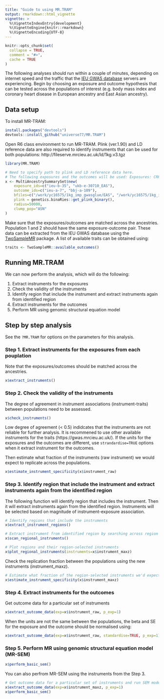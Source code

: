 ```yaml
---
title: "Guide to using MR.TRAM"
output: rmarkdown::html_vignette
vignette: >
  %\VignetteIndexEntry{development}
  %\VignetteEngine{knitr::rmarkdown}
  %\VignetteEncoding{UTF-8}
---
```


```r
knitr::opts_chunk$set(
  collapse = TRUE,
  comment = "#>",
  cache = TRUE
)
```

The following analyses should run within a couple of minutes, depending on internet speed and the traffic that the [IEU GWAS database](https://gwas.mrcieu.ac.uk/) servers are experiencing. Begin by choosing an exposure and outcome hypothesis that can be tested across the populations of interest (e.g. body mass index and coronary heart disease in European ancestry and East Asian ancestry). 


## Data setup

To install MR-TRAM:

```r
install.packages("devtools")
devtools::install_github("universe77/MR.TRAM")
```

Open R6 class environment to run MR-TRAM. Plink (ver.1.90) and LD reference data are also required to identify instruments that can be used for both populations: http://fileserve.mrcieu.ac.uk/ld/1kg.v3.tgz 

```r
library(MR.TRAM)

# Need to specify path to plink and LD reference data here.
# The following exposures and the outcomes will be used: Exposures: CRP (EUR-EAS); Outcomes: CHD (EUR-EAS)
x <- MultiAncestrySummarySet$new(
	exposure_ids=c("ieu-b-35", "ukb-e-30710_EAS"), 
	outcome_ids=c("ieu-a-7", "bbj-a-109"), 
	bfiles=c("/work/yc16575/1kg_imp_gwasglue/EAS", "/work/yc16575/1kg_imp_gwasglue/EAS"), 
	plink = genetics.binaRies::get_plink_binary(), 
	radius=50000, 
	clump_pop="ASN"
)
```

Make sure that the exposures/outcomes are matched across the ancestries. Population 1 and 2 should have the same exposure-outcome pair. These data can be extracted from the IEU GWAS database using the [TwoSampleMR](https://mrcieu.github.io/TwoSampleMR/) package. A list of available traits can be obtained using:
```r
traits <- TwoSampleMR::available_outcomes()
```

## Running MR.TRAM

We can now perform the analysis, which will do the following:

1. Extract instruments for the exposures
2. Check the validity of the instruments
3. Identify region that include the instrument and extract instruments again from identified region
4. Extract instruments for the outcomes
5. Perform MR using genomic structural equation model


## Step by step analysis 

See the `?MR.TRAM` for options on the parameters for this analysis. 

### Step 1. Extract instruments for the exposures from each pouplation
Note that the exposures/outcomes should be matched across the ancestries. 

```r
x$extract_instruments()
```

### Step 2. Check the validity of the instruments
The degree of agreement in instrument associations (instrument-traits) between populations need to be assessed.

```r
x$check_instruments()
```
Low degree of agreement (< 0.5) indidcates that the instruments are not reliable for further analysis. It is recommened to use other available instruments for the traits (https://gwas.mrcieu.ac.uk/). If the units for the exposures and the outcomes are different, use `strandardise=TRUE` options when it extract instrument for the outcomes. 

Then estimate what fraction of the instruments (raw instrument) we would expect to replicate across the populations.

```r
x$estimate_instrument_specificity(x$instrument_raw)
```

### Step 3. Identify region that include the instrument and extract instruments again from the identified region
The following function will identify region that includes the instrument. Then it will extract instruments again from the identified region. Instruments will be selected based on magnitude of instrument-exposure association.

```r
# Identify regions that include the instruments
x$extract_instrument_regions()

# Extract instrument from identified region by searching across region for best associations
x$scan_regional_instruments()

# Plot regions and their region-selected instruments
x$plot_regional_instruments(instruments=x$instrument_maxz)
```

Check the replication fraction between the populations using the new instruments (instrument_maxz).
```r
# Estimate what fraction of the region-selected instruments we'd expect to replicate
x$estimate_instrument_specificity(x$instrument_maxz)
```

### Step 4. Extract instruments for the outcomes
Get outcome data for a particular set of instruments 
```r
x$extract_outcome_data(exp=x$instrument_raw, p_exp=1)
```
When the units are not the same between the populations, the beta and SE for the exposure and the 
outcome should be normalised using:

```r
x$extract_outcome_data(exp=x$instrument_raw, standardise=TRUE, p_exp=1)
```

### Step 5. Perform MR using genomic structural equation model (MR-SEM)
```r
x$perform_basic_sem()
```


You can also perfrom MR-SEM using the instruments from the Step 3.
```r
# Get outcome data for a particular set of instruments and run SEM model 
x$extract_outcome_data(exp=x$instrument_maxz, p_exp=1)
x$perform_basic_sem()

```


